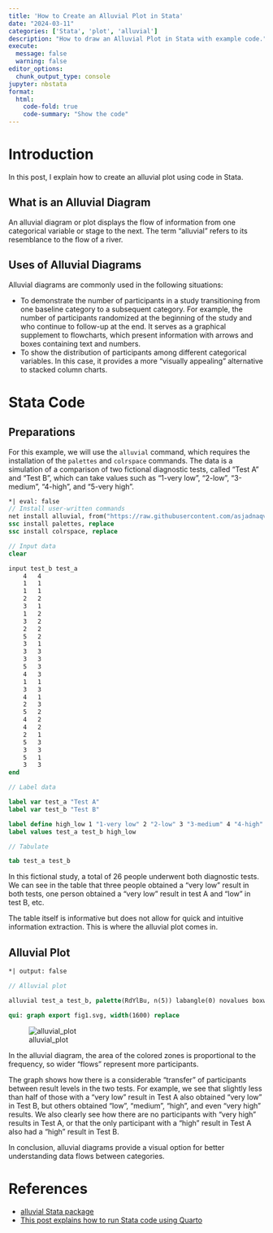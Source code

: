 ```yaml
---
title: 'How to Create an Alluvial Plot in Stata'
date: "2024-03-11"
categories: ['Stata', 'plot', 'alluvial']
description: "How to draw an Alluvial Plot in Stata with example code."
execute: 
  message: false
  warning: false
editor_options: 
  chunk_output_type: console
jupyter: nbstata
format: 
  html:
    code-fold: true
    code-summary: "Show the code"
---
```


# Introduction

In this post, I explain how to create an alluvial plot using code in Stata.

## What is an Alluvial Diagram

An alluvial diagram or plot displays the flow of information from one categorical variable or stage to the next. The term "alluvial" refers to its resemblance to the flow of a river.

## Uses of Alluvial Diagrams

Alluvial diagrams are commonly used in the following situations:

* To demonstrate the number of participants in a study transitioning from one baseline category to a subsequent category. For example, the number of participants randomized at the beginning of the study and who continue to follow-up at the end. It serves as a graphical supplement to flowcharts, which present information with arrows and boxes containing text and numbers.
* To show the distribution of participants among different categorical variables. In this case, it provides a more "visually appealing" alternative to stacked column charts.

# Stata Code

## Preparations

For this example, we will use the `alluvial` command, which requires the installation of the `palettes` and `colrspace` commands. The data is a simulation of a comparison of two fictional diagnostic tests, called "Test A" and "Test B", which can take values such as "1-very low", "2-low", "3-medium", "4-high", and "5-very high".

```stata
*| eval: false
// Install user-written commands
net install alluvial, from("https://raw.githubusercontent.com/asjadnaqvi/stata-alluvial/main/installation/") replace
ssc install palettes, replace
ssc install colrspace, replace
```


```stata
// Input data
clear

input test_b test_a
	4	4
	1	1
	1	1
	2	2
	3	1
	1	2
	3	2
	2	2
	5	2
	3	1
	3	3
	3	3
	5	3
	4	3
	1	1
	3	3
	4	1
	2	3
	5	2
	4	2
	4	2
	2	1
	5	3
	3	3
	5	1
	3	3
end

// Label data

label var test_a "Test A"
label var test_b "Test B"

label define high_low 1 "1-very low" 2 "2-low" 3 "3-medium" 4 "4-high" 5 "5-very high", replace
label values test_a test_b high_low

// Tabulate

tab test_a test_b
```

In this fictional study, a total of 26 people underwent both diagnostic tests. We can see in the table that three people obtained a "very low" result in both tests, one person obtained a "very low" result in test A and "low" in test B, etc.

The table itself is informative but does not allow for quick and intuitive information extraction. This is where the alluvial plot comes in.

## Alluvial Plot

```stata
*| output: false

// Alluvial plot

alluvial test_a test_b, palette(RdYlBu, n(5)) labangle(0) novalues boxwidth(5) offset(10) title("Alluvial plot of results of Test A vs Test B.", size(3)) note ("N = 26") graphregion(color(white)) showtot lwidth(0.01) lcolor(gray) labpos(3)

qui: graph export fig1.svg, width(1600) replace
```

![alluvial_plot](fig1.svg)

In the alluvial diagram, the area of the colored zones is proportional to the frequency, so wider "flows" represent more participants.

The graph shows how there is a considerable "transfer" of participants between result levels in the two tests. For example, we see that slightly less than half of those with a "very low" result in Test A also obtained "very low" in Test B, but others obtained "low", "medium", "high", and even "very high" results. We also clearly see how there are no participants with "very high" results in Test A, or that the only participant with a "high" result in Test A also had a "high" result in Test B.

In conclusion, alluvial diagrams provide a visual option for better understanding data flows between categories.

# References

* [alluvial Stata package](https://github.com/asjadnaqvi/stata-alluvial)
* [This post explains how to run Stata code using Quarto](https://friosavila.github.io/stata_do/stata_do1.html)

